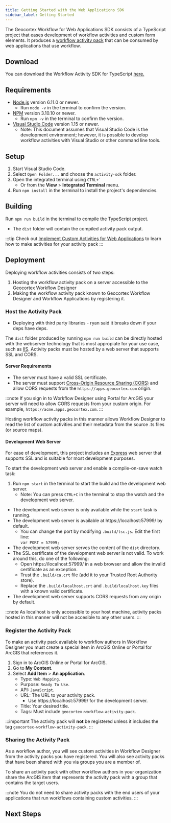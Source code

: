```yaml
---
title: Getting Started with the Web Applications SDK
sidebar_label: Getting Started
---
```



The Geocortex Workflow for Web Applications SDK consists of a TypeScript project that eases development of workflow activities and custom form elements. It produces a [workflow activity pack](concepts-key-concepts.mdx#activity-packs) that can be consumed by web applications that use workflow.

## Download

You can download the Workflow Activity SDK for TypeScript [here.](https://apps.geocortex.com/workflow/latest/activity-sdk.zip)

## Requirements

-   [Node.js](https://nodejs.org/en/) version 6.11.0 or newer.
    -   Run `node -v` in the terminal to confirm the version.
-   [NPM](https://www.npmjs.com/get-npm) version 3.10.10 or newer.
    -   Run `npm -v` in the terminal to confirm the version.
-   [Visual Studio Code](https://code.visualstudio.com/) version 1.15 or newer.
    -   Note: This document assumes that Visual Studio Code is the development environment; however, it is possible to develop workflow activities with Visual Studio or other command line tools.

## Setup

1. Start Visual Studio Code.
1. Select `Open Folder...` and choose the `activity-sdk` folder.
1. Open the integrated terminal using `` CTRL+` ``
    - Or from the **View** > **Integrated Terminal** menu.
1. Run `npm install` in the terminal to install the project's dependencies.

## Building

Run `npm run build` in the terminal to compile the TypeScript project.

-   The `dist` folder will contain the compiled activity pack output.

:::tip
Check out [Implement Custom Activities for Web Applications](implement-custom-activity-web.mdx) to learn how to make activities for your activity pack
:::

## Deployment

Deploying workflow activities consists of two steps:

1. Hosting the workflow activity pack on a server accessible to the Geocortex Workflow Designer
2. Making the workflow activity pack known to Geocortex Workflow Designer and Workflow Applications by registering it.

### Host the Activity Pack

-   Deploying with third party libraries - ryan said it breaks down if your deps have deps.

The `dist` folder produced by running `npm run build` can be directly hosted with the webserver technology that is most appropiate for your use case, such as [IIS](https://www.iis.net/).
Activity packs must be hosted by a web server that supports SSL and CORS.

#### Server Requirements

-   The server must have a valid SSL certificate.
-   The server must support [Cross-Origin Resource Sharing (CORS)](https://en.wikipedia.org/wiki/Cross-origin_resource_sharing) and allow CORS requests from the `https://apps.geocortex.com` origin.

:::note
If you sign in to Workflow Designer using Portal for ArcGIS your server will need to allow CORS requests from your custom origin. For example, `https://acme.apps.geocortex.com`.
:::

Hosting workflow activity packs in this manner allows Workflow Designer to read the list of custom activities and their metadata from the source .ts files (or source maps).

#### Development Web Server

For ease of development, this project includes an [Express](https://www.npmjs.com/package/express) web server that supports SSL and is suitable for most development purposes.

To start the development web server and enable a compile-on-save watch task:

1. Run `npm start` in the terminal to start the build and the development web server.
    - Note: You can press `CTRL+C` in the terminal to stop the watch and the development web server.

-   The development web server is only available while the `start` task is running.
-   The development web server is available at https://localhost:57999/ by default.
    -   You can change the port by modifying `.build/tsc.js`. Edit the first line:  
        `var PORT = 57999;`
-   The development web server serves the content of the `dist` directory.
-   The SSL certificate of the development web server is not valid. To work around this, do one of the following:
    -   Open https://localhost:57999/ in a web browser and allow the invalid certificate as an exception.
    -   Trust the `.build/ca.crt` file (add it to your Trusted Root Authority store).
    -   Replace the `.build/localhost.crt` and `.build/localhost.key` files with a known valid certificate.
-   The development web server supports CORS requests from any origin by default.

:::note
As localhost is only accessible to your host machine, activity packs hosted in this manner will not be accesible to any other users.
:::

### Register the Activity Pack

To make an activity pack available to workflow authors in Workflow Designer you must create a special item in ArcGIS Online or Portal for ArcGIS that references it.

1. Sign in to ArcGIS Online or Portal for ArcGIS.
1. Go to **My Content**.
1. Select **Add Item** > **An application**.
    - Type: `Web Mapping`.
    - Purpose: `Ready To Use`.
    - API: `JavaScript`.
    - URL: The URL to your activity pack.
        - Use https://localhost:57999/ for the development server.
    - Title: Your desired title.
    - Tags: Must include `geocortex-workflow-activity-pack`.

:::important
The activity pack will **not** be registered unless it includes the tag `geocortex-workflow-activity-pack`.
:::

### Sharing the Activity Pack

As a workflow author, you will see custom activities in Workflow Designer from the activity packs you have registered. You will also see activity packs that have been shared with you via groups you are a member of.

To share an activity pack with other workflow authors in your organization share the ArcGIS item that represents the activity pack with a group that contains the target users.

:::note
You do not need to share activity packs with the end users of your applications that run workflows containing custom activities.
:::

## Next Steps

<UseCaseContainer>
    <UseCaseCard
        title="Implement a Custom Activity"
        description="Implement a custom activity for web applications"
        link="implement-custom-activity-web.mdx"
    />
    <UseCaseCard
        title="Implement a Custom Form Element"
        description="Implement a custom form element for web applications"
        link="implement-custom-form-elements-web.mdx"
    />
    <UseCaseCard
        title="Reference a Third Party Library"
        description="Reference a third party library in web applications"
        link="reference-third-party-library-web.mdx"
    />
    <UseCaseCard
        title="Integrate the ArcGIS API for JavaScript into custom activities"
        description="Integrate the ArcGIS API for JavaScript into custom code"
        link="integrating-the-esri-api-web.mdx"
    />
</UseCaseContainer>
